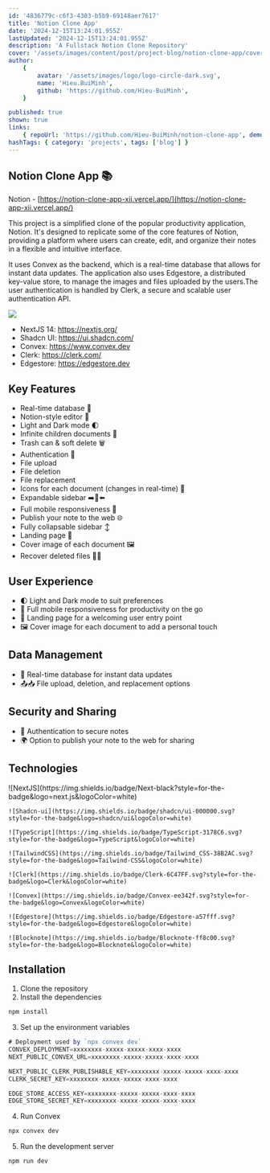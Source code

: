 ```yaml
---
id: '4836779c-c6f3-4303-b5b9-69148aer7617'
title: 'Notion Clone App'
date: '2024-12-15T13:24:01.955Z'
lastUpdated: '2024-12-15T13:24:01.955Z'
description: 'A Fullstack Notion Clone Repository'
cover: '/assets/images/content/post/project-blog/notion-clone-app/cover.png'
author:
    {
        avatar: '/assets/images/logo/logo-circle-dark.svg',
        name: 'Hieu.BuiMinh',
        github: 'https://github.com/Hieu-BuiMinh',
    }

published: true
shown: true
links:
    { repoUrl: 'https://github.com/Hieu-BuiMinh/notion-clone-app', demoUrl: 'https://notion-clone-app-xii.vercel.app/' }
hashTags: { category: 'projects', tags: ['blog'] }
---
```


## Notion Clone App 📚

Notion - [https://notion-clone-app-xii.vercel.app/](https://notion-clone-app-xii.vercel.app/)

This project is a simplified clone of the popular productivity application, Notion. It's designed to replicate some of the core features of Notion, providing a platform where users can create, edit, and organize their notes in a flexible and intuitive interface.

It uses Convex as the backend, which is a real-time database that allows for instant data updates. The application also uses Edgestore, a distributed key-value store, to manage the images and files uploaded by the users.The user authentication is handled by Clerk, a secure and scalable user authentication API.

<Image
	className="h-[410px] max-w-full m-auto"
	src="/assets/images/content/post/project-blog/notion-clone-app/cover-01.png"
/>

-   NextJS 14: https://nextjs.org/
-   Shadcn UI: https://ui.shadcn.com/
-   Convex: https://www.convex.dev
-   Clerk: https://clerk.com/
-   Edgestore: https://edgestore.dev

## Key Features

-   Real-time database 🔗
-   Notion-style editor 📝
-   Light and Dark mode 🌓
-   Infinite children documents 🌲
-   Trash can & soft delete 🗑️
-   Authentication 🔐
-   File upload
-   File deletion
-   File replacement
-   Icons for each document (changes in real-time) 🌠
-   Expandable sidebar ➡️🔀⬅️
-   Full mobile responsiveness 📱
-   Publish your note to the web 🌐
-   Fully collapsable sidebar ↕️
-   Landing page 🛬
-   Cover image of each document 🖼️
-   Recover deleted files 🔄📄

## User Experience

-   🌓 Light and Dark mode to suit preferences
-   📱 Full mobile responsiveness for productivity on the go
-   🛬 Landing page for a welcoming user entry point
-   🖼️ Cover image for each document to add a personal touch

## Data Management

-   🔄 Real-time database for instant data updates
-   📤📥 File upload, deletion, and replacement options

## Security and Sharing

-   🔐 Authentication to secure notes
-   🌍 Option to publish your note to the web for sharing

## Technologies

<div className="not-prose flex gap-2 flex-wrap">
	![NextJS](https://img.shields.io/badge/Next-black?style=for-the-badge&logo=next.js&logoColor=white)

    ![Shadcn-ui](https://img.shields.io/badge/shadcn/ui-000000.svg?style=for-the-badge&logo=shadcn/ui&logoColor=white)

    ![TypeScript](https://img.shields.io/badge/TypeScript-3178C6.svg?style=for-the-badge&logo=TypeScript&logoColor=white)

    ![TailwindCSS](https://img.shields.io/badge/Tailwind_CSS-38B2AC.svg?style=for-the-badge&logo=Tailwind-CSS&logoColor=white)

    ![Clerk](https://img.shields.io/badge/Clerk-6C47FF.svg?style=for-the-badge&logo=Clerk&logoColor=white)

    ![Convex](https://img.shields.io/badge/Convex-ee342f.svg?style=for-the-badge&logo=Convex&logoColor=white)

    ![Edgestore](https://img.shields.io/badge/Edgestore-a57fff.svg?style=for-the-badge&logo=Edgestore&logoColor=white)

    ![Blocknote](https://img.shields.io/badge/Blocknote-ff8c00.svg?style=for-the-badge&logo=Blocknote&logoColor=white)

</div>

## Installation

1. Clone the repository
2. Install the dependencies

<CodeBlock fileName="bash">

```bash
npm install
```

</CodeBlock>

3. Set up the environment variables

<CodeBlock fileName=".env">

```ts showLineNumbers
# Deployment used by `npx convex dev`
CONVEX_DEPLOYMENT=xxxxxxxx-xxxxx-xxxxx-xxxx-xxxx
NEXT_PUBLIC_CONVEX_URL=xxxxxxxx-xxxxx-xxxxx-xxxx-xxxx

NEXT_PUBLIC_CLERK_PUBLISHABLE_KEY=xxxxxxxx-xxxxx-xxxxx-xxxx-xxxx
CLERK_SECRET_KEY=xxxxxxxx-xxxxx-xxxxx-xxxx-xxxx

EDGE_STORE_ACCESS_KEY=xxxxxxxx-xxxxx-xxxxx-xxxx-xxxx
EDGE_STORE_SECRET_KEY=xxxxxxxx-xxxxx-xxxxx-xxxx-xxxx
```

</CodeBlock>

4. Run Convex

<CodeBlock fileName="bash">

```bash
npx convex dev
```

</CodeBlock>

5. Run the development server

<CodeBlock fileName="bash">

```bash
npm run dev
```

</CodeBlock>
